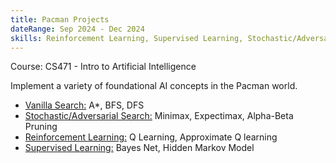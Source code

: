 ```yaml
---
title: Pacman Projects 
dateRange: Sep 2024 - Dec 2024
skills: Reinforcement Learning, Supervised Learning, Stochastic/Adversarial Search
---
```


Course: CS471 - Intro to Artificial Intelligence

Implement a variety of foundational AI concepts in the Pacman world. 

- <ins>Vanilla Search:</ins> A*, BFS, DFS
- <ins>Stochastic/Adversarial Search:</ins> Minimax, Expectimax, Alpha-Beta Pruning
- <ins>Reinforcement Learning:</ins> Q Learning, Approximate Q learning
- <ins>Supervised Learning:</ins> Bayes Net, Hidden Markov Model